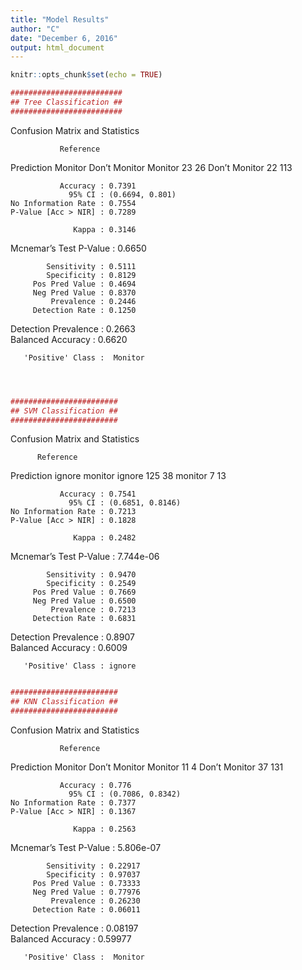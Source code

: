 ```yaml
---
title: "Model Results"
author: "C"
date: "December 6, 2016"
output: html_document
---
```


```r
knitr::opts_chunk$set(echo = TRUE)
```

```r
#########################
## Tree Classification ##
#########################
```

Confusion Matrix and Statistics

               Reference
Prediction       Monitor Don't Monitor
   Monitor            23            26
  Don't Monitor       22           113
                                         
               Accuracy : 0.7391         
                 95% CI : (0.6694, 0.801)
    No Information Rate : 0.7554         
    P-Value [Acc > NIR] : 0.7289         
                                         
                  Kappa : 0.3146         
 Mcnemar's Test P-Value : 0.6650         
                                         
            Sensitivity : 0.5111         
            Specificity : 0.8129         
         Pos Pred Value : 0.4694         
         Neg Pred Value : 0.8370         
             Prevalence : 0.2446         
         Detection Rate : 0.1250         
   Detection Prevalence : 0.2663         
      Balanced Accuracy : 0.6620         
                                         
       'Positive' Class :  Monitor       
       
       
       
```r
########################
## SVM Classification ##
########################
```
Confusion Matrix and Statistics

          Reference
Prediction ignore monitor
   ignore     125      38
   monitor      7      13
                                          
               Accuracy : 0.7541          
                 95% CI : (0.6851, 0.8146)
    No Information Rate : 0.7213          
    P-Value [Acc > NIR] : 0.1828          
                                          
                  Kappa : 0.2482          
 Mcnemar's Test P-Value : 7.744e-06       
                                          
            Sensitivity : 0.9470          
            Specificity : 0.2549          
         Pos Pred Value : 0.7669          
         Neg Pred Value : 0.6500          
             Prevalence : 0.7213          
         Detection Rate : 0.6831          
   Detection Prevalence : 0.8907          
      Balanced Accuracy : 0.6009          
                                          
       'Positive' Class : ignore          
       
```r
########################
## KNN Classification ##
########################
```
Confusion Matrix and Statistics

               Reference
Prediction       Monitor Don't Monitor
   Monitor            11             4
  Don't Monitor       37           131
                                          
               Accuracy : 0.776           
                 95% CI : (0.7086, 0.8342)
    No Information Rate : 0.7377          
    P-Value [Acc > NIR] : 0.1367          
                                          
                  Kappa : 0.2563          
 Mcnemar's Test P-Value : 5.806e-07       
                                          
            Sensitivity : 0.22917         
            Specificity : 0.97037         
         Pos Pred Value : 0.73333         
         Neg Pred Value : 0.77976         
             Prevalence : 0.26230         
         Detection Rate : 0.06011         
   Detection Prevalence : 0.08197         
      Balanced Accuracy : 0.59977         
                                          
       'Positive' Class :  Monitor        

